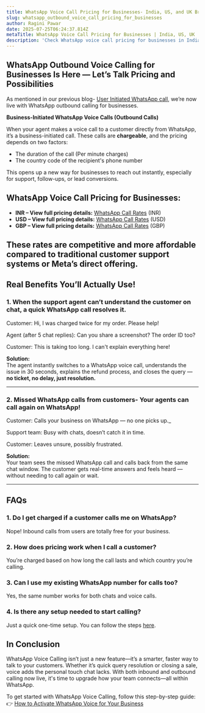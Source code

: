 ```yaml
---
title: WhatsApp Voice Call Pricing for Businesses- India, US, and UK Breakdown
slug: whatsapp_outbound_voice_call_pricing_for_businesses
author: Ragini Pawar
date: 2025-07-25T06:24:37.814Z
metaTitle: WhatsApp Voice Call Pricing for Businesses | India, US, UK
description: 'Check WhatsApp voice call pricing for businesses in India, the US, and the UK. Learn how inbound and outbound calls work and what it means for your support.'
---
```


## **WhatsApp Outbound Voice Calling for Businesses Is Here — Let’s Talk Pricing and Possibilities**

As mentioned in our previous blog- [User Initiated WhatsApp call](https://msg91.com/guide/whatsapp-voice-calling-for-businesses-everything-you-need-to-get-started), we’re now live with WhatsApp outbound calling for businesses.

**Business-Initiated WhatsApp Voice Calls (Outbound Calls)**  

When your agent makes a voice call to a customer directly from WhatsApp, it’s a business-initiated call. These calls are **chargeable**, and the pricing depends on two factors:

-   The duration of the call (Per minute charges)
-   The country code of the recipient's phone number

This opens up a new way for businesses to reach out instantly, especially for support, follow-ups, or lead conversions.

## **WhatsApp Voice Call Pricing for Businesses:**

-   **INR – View full pricing details:** [WhatsApp Call Rates](https://msg91.com/help/whatsapp/whatsapp-voice-api-call-pricing-india) (INR)
-   **USD – View full pricing details:** [WhatsApp Call Rates](https://msg91.com/help/whatsapp/whatsapp-voice-api-call-pricing--usd) (USD)
-   **GBP – View full pricing details:** [WhatsApp Call Rates](https://msg91.com/help/whatsapp/whatsapp-voice-api-call-pricing--india) (GBP)

## These rates are competitive and more affordable compared to traditional customer support systems or Meta’s direct offering.

## **Real Benefits You’ll Actually Use\!**

### **1\. When the support agent can’t understand the customer on chat, a quick WhatsApp call resolves it.**

Customer: Hi, I was charged twice for my order. Please help\!  

Agent (after 5 chat replies): Can you share a screenshot? The order ID too?  

Customer: This is taking too long. I can't explain everything here\!  

**Solution:**  
The agent instantly switches to a WhatsApp voice call, understands the issue in 30 seconds, explains the refund process, and closes the query — **no ticket, no delay, just resolution.**

---

### **2\. Missed WhatsApp calls from customers- Your agents can call again on WhatsApp\!**

Customer:  Calls your business on WhatsApp — no one picks up._  

Support team: Busy with chats, doesn’t catch it in time.  

Customer: Leaves unsure, possibly frustrated.  

**Solution:**  
Your team sees the missed WhatsApp call and calls back from the same chat window. The customer gets real-time answers and feels heard — without needing to call again or wait.

---

## **FAQs**

### **1\. Do I get charged if a customer calls me on WhatsApp?**

Nope\! Inbound calls from users are totally free for your business.

### **2\. How does pricing work when I call a customer?**

You’re charged based on how long the call lasts and which country you’re calling.

### **3\. Can I use my existing WhatsApp number for calls too?**

Yes, the same number works for both chats and voice calls.

### **4\. Is there any setup needed to start calling?**

Just a quick one-time setup. You can follow the steps [here](https://msg91.com/help/whatsapp/whatsapp-voice-calling).

## **In Conclusion**

WhatsApp Voice Calling isn’t just a new feature—it’s a smarter, faster way to talk to your customers. Whether it’s quick query resolution or closing a sale, voice adds the personal touch chat lacks. With both inbound and outbound calling now live, it's time to upgrade how your team connects—all within WhatsApp.  

To get started with WhatsApp Voice Calling, follow this step-by-step guide:  
👉 [How to Activate WhatsApp Voice for Your Business](https://msg91.com/help/whatsapp/whatsapp-voice-calling)
